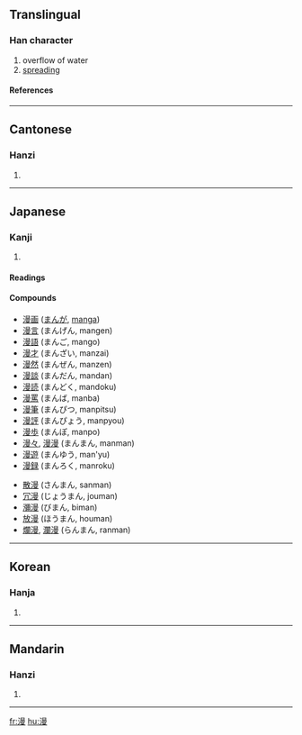 ==Translingual==
===Han character===
{{Han char|rn=85|rad=水|as=11|sn=14|four=3614<sub>7</sub>|canj=水日田水 (EAWE)}}
# overflow of water
# [[spreading]]
====References====
{{Han ref|kx=0646.320|dkj=18166|dj=1056.100|hdz=31721.100|uh=6F2B|ud=28459|bh=BAA9|bd=47785}}

----
==Cantonese==
===Hanzi===
{{yue-hanzi|jyut=|y=maan6}}
# {{defn|Cantonese}}

----
==Japanese==
===Kanji===
{{ja-kanji|grade=|rs=水11}}
# {{defn|Japanese}} 
====Readings====
{{ja-readings|on=[[まん]] (man)|kun=[[みだり]] (midari), [[みだりに]] (midarini), [[そぞろに]] (sozoroni)}}

====Compounds====
*[[漫画]] ([[まんが]], [[manga]])
*[[漫言]] (まんげん, mangen)
*[[漫語]] (まんご, mango)
*[[漫才]] (まんざい, manzai)
*[[漫然]] (まんぜん, manzen)
*[[漫談]] (まんだん, mandan)
*[[漫読]] (まんどく, mandoku)
*[[漫罵]] (まんば, manba)
*[[漫筆]] (まんぴつ, manpitsu)
*[[漫評]] (まんぴょう, manpyou)
*[[漫歩]] (まんぽ, manpo)
*[[漫々]], [[漫漫]] (まんまん, manman)
*[[漫遊]] (まんゆう, man'yu)
*[[漫録]] (まんろく, manroku)

*[[散漫]] (さんまん, sanman)
*[[冗漫]] (じょうまん, jouman)
*[[瀰漫]] (びまん, biman)
*[[放漫]] (ほうまん, houman)
*[[爛漫]], [[瀾漫]] (らんまん, ranman)

----
==Korean==
===Hanja===
{{ko-hanja|hangeul=만|eumhun=|rv=man|mr=man|y=man}}
# {{defn|Korean}}

----
==Mandarin==
===Hanzi===
{{cmn-hanzi|pin=[[màn]] (man4)|wg=man<sup>4</sup>}}
# {{defn|Mandarin}}

----
[[fr:漫]]
[[hu:漫]]